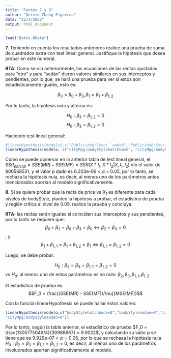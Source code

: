 ```yaml
---
title: "Puntos 7 y 8"
author: "Deivid Zhang Figueroa"
date: "22/1/2022"
output: html_document
---
```


```r
load("Datos.RData")
```


**7.** Teniendo en cuenta los resultados anteriores realice una prueba de suma de cuadrados extra con test lineal general. Justifique la hipótesis que desea probar en este numeral.

**RTA:** Como se vio anteriormente, las ecuaciones de las rectas ajustadas para "otro" y para "sedán" dieron valores similares en sus interceptos y pendientes, por lo que, se hará una prueba para ver si estos son estadísticamente iguales, esto es:

$$\beta_0 = \beta_0 + \beta_3,\beta_1 = \beta_1 + \beta_{1,2} $$

Por lo tanto, la hipótesis nula y alterna es:

$$H_0: \beta_3 = \beta_{1,2} = 0$$
$$H_0: \beta_3 = \beta_{1,2} = 0$$

Haciendo test lineal general:

```r
#linearHypothesis(modelo1,c("Publicidad:Secci ́onA=0","Publicidad:Secci ́onB=0"))
linearHypothesis(modelo, c("cityMpg:bodyStylehatchback", "cityMpg:bodyStylesedan"))
```

Como se puede observar en la anterior tabla de test lineal general, el $SSR_{parcial} = SSE(MR) - SSE(MF) = SSR(X*I_1,X*I_2|X,I_1,I_2)$ dio el valor de 900568531, y el valor p dado es 6.203e-06 < $\alpha$ = 0.05, por lo tanto, se rechaza la hipótesis nula, es decir, al menos uno de los parámetros antes mencionados aportan al modelo significativamente.

**8.** Si se quiere probar que la recta de price vs $X_1$ es diferente para cada niveles de bodyStyle, plantee la hipótesis a probar, el estadístico de prueba y región crítica al nivel de 0.05, realice la prueba y concluya.

**RTA:** las rectas serán iguales si coinciden sus interceptos y sus pendientes, por lo tanto se requiere que: 
$$\beta_0 +\beta_2 = \beta_0 + \beta_3 = \beta_0 \Longleftrightarrow \beta_2 = \beta_3 = 0$$, y
$$\beta_1 + \beta_{1,1} = \beta_1 + \beta_{1,2} = \beta_1 \Longleftrightarrow \beta_{1,1} = \beta_{1,2} = 0$$

Luego, se debe probar:

$$H_0: \beta_2 = \beta_3 = \beta_{1,1} = \beta_{1,2} = 0$$ vs
$H_a:$ al menos uno de estos parámetros es no nulo: $\beta_2,\beta_3,\beta_{1,1},\beta_{1,2}$

El estadístico de prueba es:
$$F_0 = \frac{(SSE(MR) - SSE(MF))/\nu}{MSE(MF)}$$

Con la función linearHypothesis se puede hallar estos valores:
```r
linearHypothesis(modelo,c("bodyStylehatchback=0","bodyStylesedan=0","cityMpg:bodyStylehatchback=0",
"cityMpg:bodyStylesedan=0"))
```
Por lo tanto, según la tabla anterior, el estadístico de prueba $F_0 = \frac{1305775049/4}{30988667} = 9.9022$, y calculando su valor p se tiene que es 9.929e-07 < $\alpha = 0.05$, por lo que se rechaza la hipótesis nula $H_0: \beta_2 = \beta_3 = \beta_{1,1} = \beta_{1,2} = 0$, es decir, al menos uno de los parámetros involucrados aportan significativamente al modelo.
